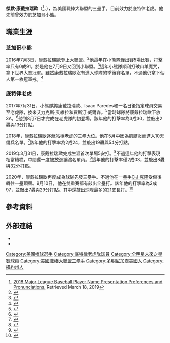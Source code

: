 {{Infobox baseball biography
| name        = 傑默·康戴拉瑞歐<br />Jeimer Candelario
| image       = Jose Iglesias, Jeimer Candelario (cropped).jpg
| image_size  = 
| caption     = 2018年的康戴拉瑞歐
| team        = 底特律老虎
| number      = 46
| position    = [[三壘手|三壘手]]
| birth_date  = {{birth date and age|mf=yes|1993|11|24}}
| birth_place = {{USA}}[[紐約州|紐約州]][[紐約市|紐約市]]
| bats        = 左右開弓
| throws      = 右
| debutleague = 美國職棒大聯盟
| debutdate   = 7月3日
| debutyear   = 2016年
| debutteam   = 芝加哥小熊
| statyear    = 2021年球季
| statleague  = 美國職棒大聯盟
| stat1label  = [[打擊率|打擊率]]
| stat1value  = .246
| stat2label  = [[全壘打|全壘打]]
| stat2value  = 53
| stat3label  = [[打點|打點]]
| stat3value  = 198
| teams =
* [[芝加哥小熊|芝加哥小熊]] ({{mlby|2016}}–{{mlby|2017}})
* [[底特律老虎|底特律老虎]] ({{mlby|2017}}–)
|highlights=
}}
'''傑默·康戴拉瑞歐'''（{{lang-en|Jeimer Candelario}}<ref>[https://pressbox.athletics.com/Publications/MLB%20Publications/2018_Player_Name_Preferences_and_Pronunciation_Guide.pdf 2018 Major League Baseball Player Name Presentation Preferences and Pronunciations.] {{Wayback|url=https://pressbox.athletics.com/Publications/MLB%20Publications/2018_Player_Name_Preferences_and_Pronunciation_Guide.pdf |date=20191220072011 }} Retrieved March 18, 2019</ref>，{{bd|1993年|11月24日|}}），為美國職棒大聯盟的三壘手，目前效力於底特律老虎。他先前曾效力於芝加哥小熊。
==職業生涯==
===芝加哥小熊===
2016年7月3日，康戴拉瑞歐登上大聯盟。<ref>{{cite web |url=http://www.chicagotribune.com/sports/baseball/cubs/ct-cubs-place-chris-coghlan-on-dl-promote-jeimer-candelario-20160703-story.html |title=Cubs place Chris Coghlan on DL, promote Jeimer Candelario |publisher=Chicago Tribune |date= |accessdate=November 12, 2017 |archive-date=2017-08-09 |archive-url=https://web.archive.org/web/20170809090631/http://www.chicagotribune.com/sports/baseball/cubs/ct-cubs-place-chris-coghlan-on-dl-promote-jeimer-candelario-20160703-story.html |dead-url=no }}</ref>他這年在小熊隊僅出賽5場比賽，打擊率只有0成91。於是他在7月9日又回到小聯盟。<ref>{{cite web |url=http://www.chicagotribune.com/sports/baseball/cubs/ct-cubs-option-jeimer-candelario-recall-munenori-kawasaki-20160709-story.html |title=Cubs option Jeimer Candelario, recall Munenori Kawasaki |date=July 9, 2016 |accessdate=July 9, 2016 |first=Mark |last=Gonzales |work=Chicago Tribune |archive-date=2019-04-20 |archive-url=https://web.archive.org/web/20190420171404/https://www.chicagotribune.com/sports/baseball/cubs/ct-cubs-option-jeimer-candelario-recall-munenori-kawasaki-20160709-story.html |dead-url=no }}</ref>這年小熊隊順利打破山羊魔咒，拿下世界大賽冠軍。雖然康戴拉瑞歐沒有進入球隊的季後賽名單，不過他仍拿下個人第一枚冠軍戒。<ref>{{cite web|last1=Bastian|first1=Jordan|last2=Muskat|first2=Carrie|title=Chicago Cubs win 2016 World Series|url=http://m.mlb.com/news/article/207938228/chicago-cubs-win-2016-world-series/|publisher=MLB|accessdate=November 3, 2016|archive-date=2017-11-30|archive-url=https://web.archive.org/web/20171130223630/http://m.mlb.com/news/article/207938228/chicago-cubs-win-2016-world-series/|dead-url=no}}</ref>
===底特律老虎===
2017年7月31日，小熊隊將康戴拉瑞歐、Isaac Paredes和一名日後指定球員交易至老虎隊，換來[[艾力克斯·艾維拉|艾力克斯·艾維拉]]和[[賈斯汀·威爾森_(後援左投手)|賈斯汀·威爾森]]。<ref>{{cite news|url=http://m.tigers.mlb.com/news/article/245479820/tigers-trade-justin-wilson-alex-avila-to-cubs/|title=Tigers acquire prospect Candelario from Cubs|first=Jason|last=Beck|publisher=MLB.com|date=July 31, 2017|accessdate=July 31, 2017|archive-date=2017-08-03|archive-url=https://web.archive.org/web/20170803021524/http://m.tigers.mlb.com/news/article/245479820/tigers-trade-justin-wilson-alex-avila-to-cubs/|dead-url=no}}</ref>當時球隊將康戴拉瑞歐下放3A，<ref>{{cite news|url=http://m.tigers.mlb.com/news/article/246985456/prospect-jeimer-candelario-promoted-by-tigers/|title=Tigers call up infield prospect Candelario|first=Jason|last=Beck|publisher=MLB.com|date=August 7, 2017|accessdate=August 7, 2017|archive-date=2017-09-09|archive-url=https://web.archive.org/web/20170909193217/http://m.tigers.mlb.com/news/article/246985456/prospect-jeimer-candelario-promoted-by-tigers/|dead-url=no}}</ref>他到8月7日才完成在老虎隊的初登場。該年他的打擊率為3成30，並敲出2轟與13分打點。

2018年，康戴拉瑞歐逐漸站穩老虎的三壘大位。他在5月中因為肌腱炎而進入10天傷兵名單。<ref>{{Cite news|url=http://www.mlive.com/tigers/index.ssf/2018/05/jeimer_candelario_disabled_lis.html|title=Tigers put Jeimer Candelario on disabled list, recall Dawel Lugo|work=MLive.com|access-date=2018-05-15|language=en-US|archive-date=2018-08-03|archive-url=https://web.archive.org/web/20180803223908/https://www.mlive.com/tigers/index.ssf/2018/05/jeimer_candelario_disabled_lis.html|dead-url=no}}</ref>該年他的打擊率為2成24，並敲出19轟與54分打點。

2019年3月31日，康戴拉瑞歐完成生涯首次單場5安打。<ref>{{Cite news |url=https://www.mlb.com/news/jeimer-candelario-five-hits-help-tigers-to-win |title=Candelario's five hits help Tigers to win |last=Beck |first=Jason |work=MLB.com |date=31 March 2019 |access-date=1 April 2019 |language=en-US |archive-date=2019-04-06 |archive-url=https://web.archive.org/web/20190406130024/https://www.mlb.com/news/jeimer-candelario-five-hits-help-tigers-to-win |dead-url=no }}</ref>不過這年他的打擊表現相當糟糕，中間還一度被放進讓渡名單內。<ref>{{cite web|url=https://www.mlive.com/tigers/2019/05/with-jeimer-candelario-demoted-dawel-lugo-will-get-shot-at-3rd-base-job.html|title=With Jeimer Candelario demoted, Dawel Lugo will get shot at 3rd base job|last=Mulholland|first=Mike|publisher=MLive.com|date=May 16, 2019|accessdate=May 17, 2019|archive-date=2019-07-02|archive-url=https://web.archive.org/web/20190702000458/https://www.mlive.com/tigers/2019/05/with-jeimer-candelario-demoted-dawel-lugo-will-get-shot-at-3rd-base-job.html|dead-url=no}}</ref>這年他的打擊率僅2成03，並敲出8轟與32分打點。

2020年，康戴拉瑞歐再度成為球隊先發三壘手。不過他在一壘手[[C·J·克隆|C·J·克隆]]受傷後轉往一壘頂替。9月10日，他在雙重賽都有敲出全壘打。該年他的打擊率為2成97，並敲出7轟與29分打點。其中還敲出球隊最多的21支長打。<ref name=Jeimer-POW>{{cite web|url=https://www.mlb.com/press-release/press-release-alec-mills-jeimer-candelario-named-players-of-the-week-presented-b|title=Alec Mills, Jeimer Candelario named Players of the Week presented by Chevrolet|publisher=MLB.com|date=September 14, 2020|accessdate=September 15, 2020|archive-date=2020-09-30|archive-url=https://web.archive.org/web/20200930041141/https://www.mlb.com/press-release/press-release-alec-mills-jeimer-candelario-named-players-of-the-week-presented-b|dead-url=no}}</ref>
==參考資料==
{{Reflist|2}}
==外部連結==
{{Commons category|Jeimer Candelario}}
{{Baseballstats|mlb=600869|espn=32531|br=c/candeje01|fangraphs=13621}}
* {{Twitter|jeimer24C}}
* {{Instagram|jeimer_candelario}}

{{底特律老虎隊當前登錄名單}}

{{DEFAULTSORT:Candelario, Jeimer}}
[[Category:美國棒球選手|Category:美國棒球選手]]
[[Category:底特律老虎隊球員|Category:底特律老虎隊球員]]
[[Category:全明星未來之星賽球員|Category:全明星未來之星賽球員]]
[[Category:美國職棒大聯盟三壘手|Category:美國職棒大聯盟三壘手]]
[[Category:多明尼加裔美國人|Category:多明尼加裔美國人]]
[[Category:紐約州人|Category:紐約州人]]